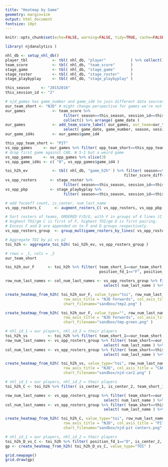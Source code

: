 ```yaml
---
title: "Heatmap by Game"
geometry: margin=1cm
output: html_document
fontsize: 10pt
---
```


```r

knitr::opts_chunk$set(echo=FALSE, warning=FALSE, tidy=TRUE, cache=FALSE, OutDec = ",")
```

```r
library( njdanalytics )

nhl_db <- setup_nhl_db()
player_tbl           <- tbl( nhl_db, "player"           ) %>% collect()
team_score           <- tbl( nhl_db, "team_score"       )
stage_game           <- tbl( nhl_db, "stage_game"       )
stage_roster         <- tbl( nhl_db, "stage_roster"     )
stage_playbyplay     <- tbl( nhl_db, "stage_playbyplay" )

this_season     <- "20152016"
this_session_id <- "2"

# njd_games has game_number and game_id4 to join different data sources
our_team_short <- "NJD" # might change perspective for games we're not in?
our_games            <- team_score %>% 
                          filter( season==this_season, session_id==this_session_id, team_short==our_team_short) %>%
                          collect() %>% arrange( game_date )
our_games            <- add_team_score_label( our_games, our_team=our_team_short ) %>%
                          select( game_date, game_number, season, session_id, game_id4, ha, opp_team_short, game_label )
our_game_id4s        <- our_games$game_id4
```


```r
this_opp_team_short <- "PIT"
vs_opp_games     <- our_games %>% filter( opp_team_short==this_opp_team_short )
# drop first game against CAR. W 5-1 but a weird game
vs_opp_games     <- vs_opp_games %>% slice(3)
vs_opp_game_id4s <- c( "0", vs_opp_games$game_id4 )

toi_h2h_ev           <- tbl( nhl_db, "game_h2h" ) %>% filter( season==this_season, game_id4 %in% vs_opp_game_id4s,
                                                     filter_score_diff=="all", filter_strength=="ev5on5") %>% collect()
vs_opp_rosters      <- stage_roster %>% 
                          filter( season==this_season, session_id==this_session_id, game_id4 %in% vs_opp_game_id4s ) %>% collect()
vs_opp_pbp          <- stage_playbyplay %>% 
                          filter( season==this_season, session_id==this_session_id, game_id4 %in% vs_opp_game_id4s ) %>% collect()
```



```r
# add faceoff count, is_center, num_last_name
vs_opp_rosters_C      <- augment_rosters_C( vs_opp_rosters, vs_opp_pbp, player_tbl )

# Sort rosters of teams, ORDERED F/D/G, with F in groups of 4 lines (C first), D in 3 pairings (L then R shot).
# Highest TOI/gm C is first of F, highest TOI/gm D is first pairing.
# Excess F and D are appended on to F and D groups respectively.
vs_opp_rosters_group  <- group_multigame_rosters_by_lines( vs_opp_rosters_C, toi_h2h_ev )

# Aggregate TOI by p1 vs p2
toi_h2h <- aggregate_toi_h2h( toi_h2h_ev, vs_opp_rosters_group )
```

```r
# rows = _1, cols = _2
our_team_short

toi_h2h_our_F      <- toi_h2h %>% filter( team_short_1==our_team_short, team_short_2==our_team_short,
                                          position_fd_1=="F", position_fd_2=="F" )

row_num_last_names <- col_num_last_names <- vs_opp_rosters_group %>% filter( team_short==our_team_short, position_fd=="F" ) %>% 
                                            select( num_last_name ) %>% unlist(use.names = F)

create_heatmap_from_h2h( toi_h2h_our_F, value_type="toi", row_num_last_names, col_num_last_names,
                          row_axis_title = "NJD Forwards", col_axis_title = "NJD Forwards", chart_title = "NJD Forwards vs. PIT",
                          chart_filename="sandbox/tmp2.png" )

create_heatmap_from_h2h( toi_h2h_our_F, value_type="", row_num_last_names, col_num_last_names,
                          row_axis_title = "NJD Forwards", col_axis_title = "NJD Forwards", chart_title = "NJD Forwards vs. PIT",
                          chart_filename="sandbox/tmp-green.png" )


```


```r
# nhl_id_1 = our players, nhl_id_2 = their players
toi_h2h_vs         <- toi_h2h %>% filter( team_short_1==our_team_short, team_short_2==this_opp_team_short )
row_num_last_names <- vs_opp_rosters_group %>% filter( team_short==our_team_short, position_fd != "G" ) %>% 
                                            select( num_last_name ) %>% unlist(use.names = F)
col_num_last_names <- vs_opp_rosters_group %>% filter( team_short==this_opp_team_short, position_fd != "G" ) %>% 
                                            select( num_last_name ) %>% unlist(use.names = F)

create_heatmap_from_h2h( toi_h2h_vs, value_type="toi", row_num_last_names, col_num_last_names,
                          row_axis_title = "NJD", col_axis_title = "CAR", chart_title = "NJD vs. CAR",
                          chart_filename="sandbox/njd-car2.png" )
```


```r
# nhl_id_1 = our players, nhl_id_2 = their players
toi_h2h_C <- toi_h2h %>% filter( is_center_1, is_center_2, team_short_1==our_team_short, team_short_2==this_opp_team_short )

row_num_last_names <- vs_opp_rosters_group %>% filter( team_short==our_team_short, is_center ) %>% 
                                            select( num_last_name ) %>% unlist(use.names = F)
col_num_last_names <- vs_opp_rosters_group %>% filter( team_short==this_opp_team_short, is_center ) %>% 
                                            select( num_last_name ) %>% unlist(use.names = F)

create_heatmap_from_h2h( toi_h2h_C, value_type="toi", row_num_last_names, col_num_last_names,
                          row_axis_title = "NJD", col_axis_title = "PIT", chart_title = "NJD vs. PIT Centers",
                          chart_filename="sandbox/njd-pit centers.png" )
```

```r
# nhl_id_1 = our players, nhl_id_2 = their players
toi_h2h_D_vs_C <- toi_h2h %>% filter( position_fd_1=="D", is_center_2, team_short_1==our_team_short, team_short_2==this_opp_team_short )
gp <- create_heatmap_from_h2h( toi_h2h_D_vs_C, value_type="TOI" )

grid.newpage()
grid.draw(gp)

```


